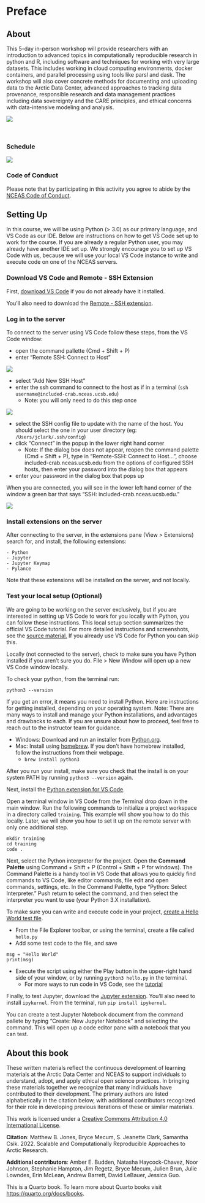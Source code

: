 # Preface {.unnumbered}

## About {-}

This 5-day in-person workshop will provide researchers with an introduction to advanced topics in computationally reproducible research in python and R, including software and techniques for working with very large datasets. This includes working in cloud computing environments, docker containers, and parallel processing using tools like parsl and dask. The workshop will also cover concrete methods for documenting and uploading data to the Arctic Data Center, advanced approaches to tracking data provenance, responsible research and data management practices including data sovereignty and the CARE principles, and ethical concerns with data-intensive modeling and analysis.


![](images/arctic-data-center.png)

<br>

### Schedule {-}

:::{.column-page}
![](images/00-schedule.png)
:::

### Code of Conduct {-}
Please note that by participating in this activity you agree to abide by the [NCEAS Code of Conduct](https://www.nceas.ucsb.edu/sites/default/files/2021-11/NCEAS_Code-of-Conduct_Nov2021_0.pdf). 


## Setting Up

In this course, we will be using Python (> 3.0) as our primary language, and VS Code as our IDE. Below are instructions on how to get VS Code set up to work for the course. If you are already a regular Python user, you may already have another IDE set up. We strongly encourage you to set up VS Code with us, because we will use your local VS Code instance to write and execute code on one of the NCEAS servers.

### Download VS Code and Remote - SSH Extension

First, [download VS Code](https://code.visualstudio.com/) if you do not already have it installed.

You'll also need to download the [Remote - SSH extension](https://marketplace.visualstudio.com/items?itemName=ms-vscode-remote.vscode-remote-extensionpack).

### Log in to the server

To connect to the server using VS Code follow these steps, from the VS Code window:

- open the command pallette (Cmd + Shift + P)
- enter "Remote SSH: Connect to Host"

![](images/connect-1.png)

- select "Add New SSH Host"
- enter the ssh command to connect to the host as if in a terminal (`ssh username@included-crab.nceas.ucsb.edu`)
    + Note: you will only need to do this step once

![](images/connect-2.png)

- select the SSH config file to update with the name of the host. You should select the one in your user directory (eg: `/Users/jclark/.ssh/config`)
- click "Connect" in the popup in the lower right hand corner
    + Note: If the dialog box does not appear, reopen the command palette (Cmd + Shift + P), type in "Remote-SSH: Connect to Host…", choose included-crab.nceas.ucsb.edu from the options of configured SSH hosts, then enter your password into the dialog box that appears
- enter your password in the dialog box that pops up

When you are connected, you will see in the lower left hand corner of the window a green bar that says "SSH: included-crab.nceas.ucsb.edu."

![](images/connect-3.png)

### Install extensions on the server

After connecting to the server, in the extensions pane (View > Extensions) search for, and install, the following extensions:

    - Python
    - Jupyter
    - Jupyter Keymap
    - Pylance

Note that these extensions will be installed on the server, and not locally. 

### Test your local setup (Optional)

We are going to be working on the server exclusively, but if you are interested in setting up VS Code to work for you locally with Python, you can follow these instructions. This local setup section summarizes the official VS Code tutorial. For more detailed instructions and screenshots, see the [source material.](https://code.visualstudio.com/docs/python/python-tutorial) If you already use VS Code for Python you can skip this.

Locally (not connected to the server), check to make sure you have Python installed if you aren't sure you do. File > New Window will open up a new VS Code window locally. 

To check your python, from the terminal run:

```
python3 --version
```

If you get an error, it means you need to install Python. Here are instructions for getting installed, depending on your operating system. Note: There are many ways to install and manage your Python installations, and advantages and drawbacks to each. If you are unsure about how to proceed, feel free to reach out to the instructor team for guidance.

* Windows: Download and run an installer from [Python.org](https://www.python.org/downloads/).
* Mac: Install using [homebrew](https://brew.sh/). If you don't have homebrew installed, follow the instructions from their webpage.
    - `brew install python3`

After you run your install, make sure you check that the install is on your system PATH by running `python3 --version` again.

Next, install the [Python extension for VS Code](https://marketplace.visualstudio.com/items?itemName=ms-python.python). 

Open a terminal window in VS Code from the Terminal drop down in the main window. Run the following commands to initialize a project workspace in a directory called `training`. This example will show you how to do this locally. Later, we will show you how to set it up on the remote server with only one additional step.

```
mkdir training
cd training
code .
```

Next, select the Python interpreter for the project. Open the **Command Palette** using Command + Shift + P (Control + Shift + P for windows). The Command Palette is a handy tool in VS Code that allows you to quickly find commands to VS Code, like editor commands, file edit and open commands, settings, etc. In the Command Palette, type "Python: Select Interpreter." Push return to select the command, and then select the interpreter you want to use (your Python 3.X installation).

To make sure you can write and execute code in your project, [create a Hello World test file](https://code.visualstudio.com/docs/python/python-tutorial#_create-a-python-hello-world-source-code-file).

* From the File Explorer toolbar, or using the terminal, create a file called `hello.py`
* Add some test code to the file, and save

```
msg = "Hello World"
print(msg)
```

* Execute the script using either the Play button in the upper-right hand side of your window, or by running `python3 hello.py` in the terminal.
    - For more ways to run code in VS Code, see the [tutorial](https://code.visualstudio.com/docs/python/python-tutorial#_create-a-python-hello-world-source-code-file)


Finally, to test Jupyter, download the [Jupyter extension](https://marketplace.visualstudio.com/items?itemName=ms-toolsai.jupyter). You'll also need to install `ipykernel`. From the terminal, run `pip install ipykernel`. 

You can create a test Jupyter Notebook document from the command pallete by typing "Create: New Jupyter Notebook" and selecting the command. This will open up a code editor pane with a notebook that you can test.


## About this book

These written materials reflect the continuous development of learning materials at the Arctic Data Center and NCEAS to support individuals to understand, adopt, and apply ethical open science practices. In bringing these materials together we recognize that many individuals have contributed to their development. The primary authors are listed alphabetically in the citation below, with additional contributors recognized for their role in developing previous iterations of these or similar materials.

This work is licensed under a [Creative Commons Attribution 4.0 International License](http://creativecommons.org/licenses/by/4.0/).

**Citation**:  Matthew B. Jones, Bryce Mecum, S. Jeanette Clark, Samantha Csik. 2022. Scalable and Computationally Reproducible Approaches to Arctic Research.

**Additional contributors**: Amber E. Budden, Natasha Haycock-Chavez, Noor Johnson, Stephanie Hampton, Jim Regetz, Bryce Mecum, Julien Brun, Julie Lowndes, Erin McLean, Andrew Barrett, David LeBauer, Jessica Guo.




This is a Quarto book. To learn more about Quarto books visit <https://quarto.org/docs/books>.
